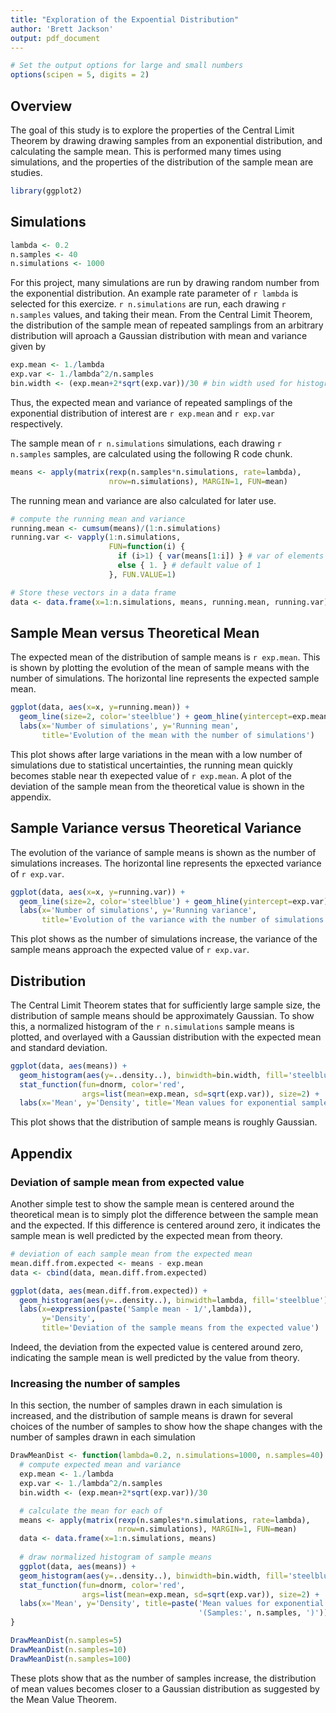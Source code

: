 ```yaml
---
title: "Exploration of the Expoential Distribution"
author: 'Brett Jackson'
output: pdf_document
---
```

```r
# Set the output options for large and small numbers                             
options(scipen = 5, digits = 2)                                                                                                                                                                                                           
```                                                                              

## Overview
The goal of this study is to explore the properties of the Central Limit Theorem
by drawing drawing samples from an exponential distribution, and calculating the
sample mean. This is performed many times using simulations, and the
properties of the distribution of the sample mean are studies.

```r
library(ggplot2)
```

## Simulations
```r
lambda <- 0.2
n.samples <- 40
n.simulations <- 1000
```

For this project, many simulations are run by drawing random number from the
exponential distribution. An example rate parameter of `r lambda` is selected
for this exercize. `r n.simulations` are run, each drawing `r n.samples` values,
and taking their mean.
From the Central Limit Theorem, the distribution of the sample mean of repeated
samplings from an arbitrary distribution will aproach a Gaussian distribution
with mean and variance given by
```r
exp.mean <- 1./lambda
exp.var <- 1./lambda^2/n.samples
bin.width <- (exp.mean+2*sqrt(exp.var))/30 # bin width used for histograms
```

Thus, the expected mean and variance of repeated samplings of the
exponential distribution of interest are `r exp.mean` and `r exp.var`
respectively.

The sample mean of `r n.simulations` simulations, each drawing `r n.samples`
samples, are calculated using the following R code chunk.

```r
means <- apply(matrix(rexp(n.samples*n.simulations, rate=lambda),
                      nrow=n.simulations), MARGIN=1, FUN=mean)
```

The running mean and variance are also calculated for later use.

```r
# compute the running mean and variance 
running.mean <- cumsum(means)/(1:n.simulations)
running.var <- vapply(1:n.simulations,
                      FUN=function(i) {
                        if (i>1) { var(means[1:i]) } # var of elements 1:i
                        else { 1. } # default value of 1
                      }, FUN.VALUE=1)

# Store these vectors in a data frame
data <- data.frame(x=1:n.simulations, means, running.mean, running.var)
```


## Sample Mean versus Theoretical Mean
The expected mean of the distribution of sample means is
`r exp.mean`. This is shown by plotting the evolution of the mean of
sample means with the number of simulations. The horizontal line
represents the expected sample mean.

```r
ggplot(data, aes(x=x, y=running.mean)) +
  geom_line(size=2, color='steelblue') + geom_hline(yintercept=exp.mean) +
  labs(x='Number of simulations', y='Running mean',
       title='Evolution of the mean with the number of simulations')
```

This plot shows after large variations in the mean with a low number of
simulations due to statistical uncertainties, the running mean quickly becomes
stable near th exepected value of `r exp.mean`. 
A plot of the deviation of the sample mean from the theoretical value is shown
in the appendix.

## Sample Variance versus Theoretical Variance
The evolution of the variance of sample means is shown as the number of
simulations increases. The horizontal line represents the epxected variance of
`r exp.var`.

```r
ggplot(data, aes(x=x, y=running.var)) +
  geom_line(size=2, color='steelblue') + geom_hline(yintercept=exp.var) +
  labs(x='Number of simulations', y='Running variance',
       title='Evolution of the variance with the number of simulations')
```

This plot shows as the number of simulations increase, the variance of the
sample means approach the expected value of `r exp.var`.

## Distribution
The Central Limit Theorem states that for sufficiently large sample size, the
distribution of sample means should be approximately Gaussian.
To show this, a normalized histogram of the `r n.simulations`
sample means is plotted, and overlayed with a Gaussian distribution with the
expected mean and standard deviation.

```r
ggplot(data, aes(means)) +
  geom_histogram(aes(y=..density..), binwidth=bin.width, fill='steelblue') +
  stat_function(fun=dnorm, color='red',
                args=list(mean=exp.mean, sd=sqrt(exp.var)), size=2) +
  labs(x='Mean', y='Density', title='Mean values for exponential samples')
```

This plot shows that the distribution of sample means is roughly Gaussian.

## Appendix

### Deviation of sample mean from expected value
Another simple test to show the sample mean is centered around the theoretical
mean is to simply plot the difference between the sample mean and the expected.
If this difference is centered around zero, it indicates the sample mean is well
predicted by the expected mean from theory.
```r
# deviation of each sample mean from the expected mean
mean.diff.from.expected <- means - exp.mean
data <- cbind(data, mean.diff.from.expected)

ggplot(data, aes(mean.diff.from.expected)) +
  geom_histogram(aes(y=..density..), binwidth=lambda, fill='steelblue') +
  labs(x=expression(paste('Sample mean - 1/',lambda)),
       y='Density',
       title='Deviation of the sample means from the expected value')
```

Indeed, the deviation from the expected value is centered around zero,
indicating the sample mean is well predicted by the value from theory.

### Increasing the number of samples
In this section, the number of samples drawn in each simulation is increased,
and the distribution of sample means is drawn for several choices of the number
of samples to show how the shape changes with the number of samples drawn in
each simulation

```r
DrawMeanDist <- function(lambda=0.2, n.simulations=1000, n.samples=40) {
  # compute expected mean and variance
  exp.mean <- 1./lambda
  exp.var <- 1./lambda^2/n.samples
  bin.width <- (exp.mean+2*sqrt(exp.var))/30

  # calculate the mean for each of 
  means <- apply(matrix(rexp(n.samples*n.simulations, rate=lambda),
                        nrow=n.simulations), MARGIN=1, FUN=mean)
  data <- data.frame(x=1:n.simulations, means)
  
  # draw normalized histogram of sample means
  ggplot(data, aes(means)) +
  geom_histogram(aes(y=..density..), binwidth=bin.width, fill='steelblue') +
  stat_function(fun=dnorm, color='red',
                args=list(mean=exp.mean, sd=sqrt(exp.var)), size=2) +
  labs(x='Mean', y='Density', title=paste('Mean values for exponential samples',
                                          '(Samples:', n.samples, ')'))  
}
```

```r
DrawMeanDist(n.samples=5)
DrawMeanDist(n.samples=10)
DrawMeanDist(n.samples=100)
```

These plots show that as the number of samples increase, the distribution of
mean values becomes closer to a Gaussian distribution as suggested by the Mean
Value Theorem.